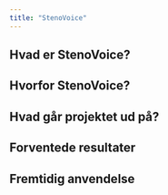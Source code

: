 ```yaml
---
title: "StenoVoice"
---
```


## Hvad er StenoVoice?


## Hvorfor StenoVoice?


## Hvad går projektet ud på?


## Forventede resultater


## Fremtidig anvendelse
